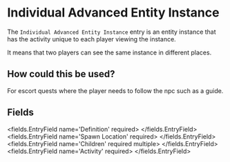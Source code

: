
# Individual Advanced Entity Instance 

The `Individual Advanced Entity Instance` entry is an entity instance
that has the activity unique to each player viewing the instance.

It means that two players can see the same instance in different places.

## How could this be used?
For escort quests where the player needs to follow the npc such as a guide.


## Fields

<fields.EntryField name='Definition' required>
</fields.EntryField>
<fields.EntryField name='Spawn Location' required>
</fields.EntryField>
<fields.EntryField name='Children' required multiple>
</fields.EntryField>
<fields.EntryField name='Activity' required>
</fields.EntryField>
